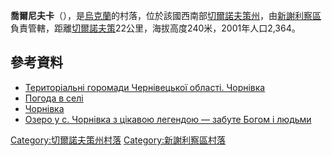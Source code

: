 {{coord|48|25|7|N|26|0|38|E|scale:100000|display=title}}

'''喬爾尼夫卡'''（{{lang-uk|Чорнівка}}），是[[烏克蘭|烏克蘭]]的村落，位於該國西南部[[切爾諾夫策州|切爾諾夫策州]]，由[[新謝利察區|新謝利察區]]負責管轄，距離[[切爾諾夫策|切爾諾夫策]]22公里，海拔高度240米，2001年人口2,364。

==參考資料==
* [http://gromady.cv.ua/ns/chornivka/ Територіальні горомади Чернівецької області. Чорнівка]{{Wayback|url=http://gromady.cv.ua/ns/chornivka/ |date=20201120150853 }}
* [http://weather.in.ua/ua/chernovickaja/28504 Погода в селі]{{Wayback|url=http://weather.in.ua/ua/chernovickaja/28504 |date=20160426153524 }}
* [http://www.cityhoume.org.ua/?p=57 Чорнівка]{{dead link|date=2017年12月 |bot=InternetArchiveBot |fix-attempted=yes }}
* [http://www.bukovina.biz.ua/news/3309/ Озеро у с. Чорнівка з цікавою легендою — забуте Богом і людьми] {{Wayback|url=http://www.bukovina.biz.ua/news/3309/ |date=20210118073333 }}

{{DEFAULTSORT:Чорнівка}}
[[Category:切爾諾夫策州村落|Category:切爾諾夫策州村落]]
[[Category:新謝利察區村落|Category:新謝利察區村落]]


{{Chernivtsi-geo-stub}}